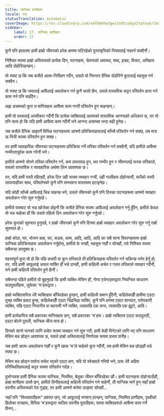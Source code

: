 ```yaml
---
title: यान्त्रिक प्राणीहरू
locale: ne
statusTranslation: automatic
coverImage: https://res.cloudinary.com/xmfm6mhw3gwctndtcubgx2rptnae/image/upload/v1740468922/small_cover_tratado_de_psicologia_revolucionaria_a4c0dca4e0.webp
sidebar:
    label: 17. यान्त्रिक प्राणीहरू
    order: 17
---
```

कुनै पनि हालतमा हामी हाम्रो जीवनको हरेक क्षणमा घटिरहेको पुनरावृत्तिको नियमलाई नकार्न सक्दैनौं।

निश्चित रूपमा हाम्रो अस्तित्वको प्रत्येक दिन, घटनाहरू, चेतनाको अवस्था, शब्द, इच्छा, विचार, अभिप्राय आदि दोहोरिरहन्छन्।

यो स्पष्ट छ कि जब कसैले आत्म-निरीक्षण गर्दैन, उसले यो निरन्तर दैनिक दोहोरिने कुरालाई महसुस गर्न सक्दैन।

यो स्पष्ट छ कि जसलाई आफैंलाई अवलोकन गर्न कुनै चासो छैन, उसले वास्तविक कट्टर परिवर्तन प्राप्त गर्न काम गर्न पनि चाहँदैन।

अझ अचम्मको कुरा त मानिसहरू आफैंमा काम नगरी परिवर्तन हुन चाहन्छन्।

हामी यो तथ्यलाई अस्वीकार गर्दैनौं कि प्रत्येक व्यक्तिलाई आत्माको वास्तविक आनन्दको अधिकार छ, तर यो पनि सत्य हो कि यदि हामी आफैंमा काम गर्दैनौं भने आनन्द असम्भव भन्दा बढी हुनेछ।

जब कसैले दैनिक आइपर्ने विभिन्न घटनाहरूमा आफ्नो प्रतिक्रियाहरूलाई साँच्चै परिवर्तन गर्न सक्छ, तब मात्र ऊ भित्री रूपमा परिवर्तन हुन सक्छ।

तर हामी व्यावहारिक जीवनका घटनाहरूमा प्रतिक्रिया गर्ने तरिका परिवर्तन गर्न सक्दैनौं, यदि हामीले आफैंमा गम्भीरतापूर्वक काम गरेनौं भने।

हामीले आफ्नो सोच्ने तरिका परिवर्तन गर्न, कम लापरवाह हुन, थप गम्भीर हुन र जीवनलाई फरक तरिकाले, यसको वास्तविक र व्यावहारिक अर्थमा लिन आवश्यक छ।

तर, यदि हामी यस्तै रहिरह्यौं, हरेक दिन उही रूपमा व्यवहार गर्‍यौं, उही गल्तीहरू दोहोर्‍यायौं, सधैंको जस्तै लापरवाहीका साथ, परिवर्तनको कुनै पनि सम्भावना वास्तवमा हटाइनेछ।

यदि कोही साँच्चै आफैंलाई चिन्न चाहन्छ भने, उसले जीवनको कुनै पनि दिनका घटनाहरूमा आफ्नो व्यवहार अवलोकन गरेर सुरु गर्नुपर्छ।

हामीले यसबाट यो भन्न खोजेका होइनौं कि कसैले दैनिक रूपमा आफैंलाई अवलोकन गर्नु हुँदैन, हामीले केवल यो भन्न चाहेका हौं कि उसले पहिलो दिन अवलोकन गरेर सुरु गर्नुपर्छ।

हरेक कुराको सुरुवात हुनुपर्छ, र हाम्रो जीवनको कुनै पनि दिनमा हाम्रो व्यवहार अवलोकन गरेर सुरु गर्नु राम्रो सुरुवात हो।

हाम्रो कोठा, घर, भोजन कक्ष, घर, सडक, काम, आदि, आदि, आदि का सबै साना विवरणहरूमा हाम्रो यान्त्रिक प्रतिक्रियाहरू अवलोकन गर्नुहोस्, हामीले के भन्छौं, महसुस गर्छौं र सोच्छौं, त्यो निश्चित रूपमा सबैभन्दा उपयुक्त छ।

महत्त्वपूर्ण कुरा यो हो कि पछि कसरी वा कुन तरिकाले ती प्रतिक्रियाहरू परिवर्तन गर्न सकिन्छ भनेर हेर्नु हो; तर, यदि हामी आफूलाई असल व्यक्ति हौं भन्ने ठान्छौं, हामी कहिल्यै अचेत र गलत तरिकाले व्यवहार गर्दैनौं, भने हामी कहिल्यै परिवर्तन हुने छैनौं।

सबैभन्दा पहिले हामीले यो बुझ्नुपर्छ कि हामी व्यक्ति-मेसिन हौं, गोप्य एजेन्टहरूद्वारा नियन्त्रित साधारण कठपुतलीहरू, लुकेका 'म'हरूद्वारा।

हाम्रो व्यक्तित्वभित्र धेरै व्यक्तिहरू बाँचिरहेका हुन्छन्, हामी कहिल्यै समान हुँदैनौं; कहिलेकाहीँ हामीमा एउटा तुच्छ व्यक्ति प्रकट हुन्छ, कहिलेकाहीँ एउटा चिढचिढा व्यक्ति, कुनै पनि क्षणमा एउटा शानदार, परोपकारी व्यक्ति, पछि एउटा निन्दनीय वा बदनामी गर्ने व्यक्ति, त्यसपछि एक सन्त, त्यसपछि एक झूटो, आदि।

हामी प्रत्येकभित्र सबै प्रकारका मानिसहरू छन्, सबै प्रकारका 'म'हरू। हाम्रो व्यक्तित्व एउटा कठपुतली, एउटा बोल्ने पुतली, यान्त्रिक चीज मात्र हो।

दिनको सानो भागको लागि सचेत रूपमा व्यवहार गर्न सुरु गरौं; हामी केही मिनेटको लागि भए पनि साधारण मेसिन बन्न छोड्न आवश्यक छ, यसले हाम्रो अस्तित्वलाई निर्णायक रूपमा प्रभाव पार्नेछ।

जब हामी आत्म-अवलोकन गर्छौं र कुनै खास 'म'ले चाहेको कुरा गर्दैनौं, तब हामी मेसिन बन्न छोड्छौं भन्ने स्पष्ट छ।

मेसिन बन्न छोड्न पर्याप्त सचेत भएको एउटा क्षण, यदि यो स्वेच्छाले गरियो भने, प्रायः धेरै अप्रिय परिस्थितिहरूलाई कट्टर रूपमा परिवर्तन गर्दछ।

दुर्भाग्यवश हामी दैनिक रूपमा यान्त्रिक, नियमित, बेतुका जीवन बाँचिरहेका छौं। हामी घटनाहरू दोहोर्‍याउँछौं, हाम्रा बानीहरू उस्तै छन्, हामीले तिनीहरूलाई कहिल्यै परिवर्तन गर्न चाहेनौं, ती यान्त्रिक मार्ग हुन् जहाँ हाम्रो दयनीय अस्तित्वको रेल गुड्छ, तर हामी आफ्नो बारेमा उत्कृष्ट सोच्छौं...

जहाँ पनि "मिथ्यावादीहरू" प्रशस्त छन्, जो आफूलाई भगवान् ठान्छन्; यान्त्रिक, नियमित प्राणीहरू, पृथ्वीको हिलोका पात्रहरू, विभिन्न 'म'हरूद्वारा चालित दयनीय पुतलीहरू; यस्ता व्यक्तिहरूले आफैंमा काम गर्ने छैनन्...

